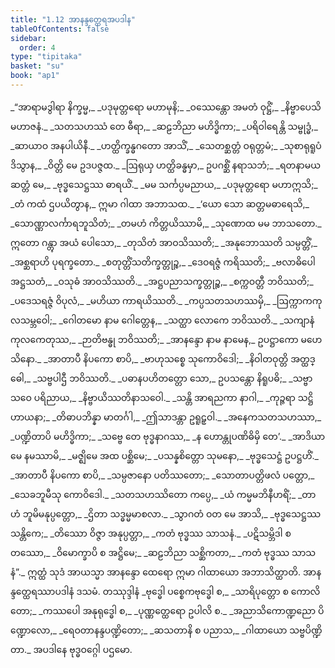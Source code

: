 ```yaml
---
title: "1.12 အာနန္ဒတ္ထေရအပဒါန"
tableOfContents: false
sidebar:
  order: 4
type: "tipitaka"
basket: "su"
book: "ap1"
---
```



<DynamicBreadcrumb />

<Division number="644" book="ap1">

<Paragraph number="670" type="verses" book="ap1">
_“အာရာမဒွါရာ နိက္ခမ္မ,_  
_ပဒုမုတ္တရော မဟာမုနိ;_  
_ဝဿေန္တော အမတံ ဝုဋ္ဌိံ,_  
_နိဗ္ဗာပေသိ မဟာဇနံ._  

</Paragraph>

</Division>
<Division number="645" book="ap1">

<Paragraph number="671" type="verses" book="ap1">
_သတသဟဿံ တေ ဓီရာ,_  
_ဆဠဘိညာ မဟိဒ္ဓိကာ;_  
_ပရိဝါရေန္တိ သမ္ဗုဒ္ဓံ,_  
_ဆာယာဝ အနပါယိနီ._  

</Paragraph>

</Division>
<Division number="646" book="ap1">

<Paragraph number="672" type="verses" book="ap1">
_ဟတ္ထိက္ခန္ဓဂတော အာသိံ,_  
_သေတစ္ဆတ္တံ ဝရုတ္တမံ;_  
_သုစာရုရူပံ ဒိသွာန,_  
_ဝိတ္တိ မေ ဥဒပဇ္ဇထ._  

</Paragraph>

</Division>
<Division number="647" book="ap1">

<Paragraph number="673" type="verses" book="ap1">
_ဩရုယှ ဟတ္ထိခန္ဓမှာ,_  
ဥပဂစ္ဆိံ နရာသဘံ;_  
_ရတနာမယဆတ္တံ မေ,_  
_ဗုဒ္ဓသေဋ္ဌဿ ဓာရယိံ._  

</Paragraph>

</Division>
<Division number="648" book="ap1">

<Paragraph number="674" type="verses" book="ap1">
_မမ သင်္ကပ္ပမညာယ,_  
_ပဒုမုတ္တရော မဟာဣသိ;_  
_တံ ကထံ ဌပယိတွာန,_  
ဣမာ ဂါထာ အဘာသထ._  

</Paragraph>

</Division>
<Division number="649" book="ap1">

<Paragraph number="675" type="verses" book="ap1">
_‘ယော သော ဆတ္တမဓာရေသိ,_  
_သောဏ္ဏာလင်္ကာရဘူသိတံ;_  
_တမဟံ ကိတ္တယိဿာမိ,_  
_သုဏောထ မမ ဘာသတော._  

</Paragraph>

</Division>
<Division number="650" book="ap1">

<Paragraph number="676" type="verses" book="ap1">
ဣတော ဂန္တွာ အယံ ပေါသော,_  
_တုသိတံ အာဝသိဿတိ;_  
_အနုဘောဿတိ သမ္ပတ္တိံ,_  
_အစ္ဆရာဟိ ပုရက္ခတော._  

</Paragraph>

</Division>
<Division number="651" book="ap1">

<Paragraph number="677" type="verses" book="ap1">
_စတုတ္တိံသတိက္ခတ္တုဉ္စ,_  
_ဒေဝရဇ္ဇံ ကရိဿတိ;_  
_ဗလာဓိပေါ အဋ္ဌသတံ,_  
_ဝသုဓံ အာဝသိဿတိ._  

</Paragraph>

</Division>
<Division number="652" book="ap1">

<Paragraph number="678" type="verses" book="ap1">
_အဋ္ဌပညာသက္ခတ္တုဉ္စ,_  
_စက္ကဝတ္တီ ဘဝိဿတိ;_  
_ပဒေသရဇ္ဇံ ဝိပုလံ,_  
_မဟိယာ ကာရယိဿတိ._  

</Paragraph>

</Division>
<Division number="653" book="ap1">

<Paragraph number="679" type="verses" book="ap1">
_ကပ္ပသတသဟဿမှိ,_  
_ဩက္ကာကကုလသမ္ဘဝေါ;_  
_ဂေါတမော နာမ ဂေါတ္တေန,_  
_သတ္ထာ လောကေ ဘဝိဿတိ._  

</Paragraph>

</Division>
<Division number="654" book="ap1">

<Paragraph number="680" type="verses" book="ap1">
_သကျာနံ ကုလကေတုဿ,_  
_ဉာတိဗန္ဓု ဘဝိဿတိ;_  
_အာနန္ဒော နာမ နာမေန,_  
ဥပဋ္ဌာကော မဟေသိနော._  

</Paragraph>

</Division>
<Division number="655" book="ap1">

<Paragraph number="681" type="verses" book="ap1">
_အာတာပီ နိပကော စာပိ,_  
_ဗာဟုသစ္စေ သုကောဝိဒေါ;_  
_နိဝါတဝုတ္တိ အတ္ထဒ္ဓေါ,_  
_သဗ္ဗပါဌီ ဘဝိဿတိ._  

</Paragraph>

</Division>
<Division number="656" book="ap1">

<Paragraph number="682" type="verses" book="ap1">
_ပဓာနပဟိတတ္တော သော,_  
ဥပသန္တော နိရူပဓိ;_  
_သဗ္ဗာသဝေ ပရိညာယ,_  
_နိဗ္ဗာယိဿတိနာသဝေါ._  

</Paragraph>

</Division>
<Division number="657" book="ap1">

<Paragraph number="683" type="verses" book="ap1">
_သန္တိ အာရညကာ နာဂါ,_  
_ကုဉ္ဇရာ သဋ္ဌိဟာယနာ;_  
_တိဓာပဘိန္နာ မာတင်္ဂါ,_  
_ဤသာဒန္တာ ဥရူဠှဝါ._  

</Paragraph>

</Division>
<Division number="658" book="ap1">

<Paragraph number="684" type="verses" book="ap1">
_အနေကသတသဟဿာ,_  
_ပဏ္ဍိတာပိ မဟိဒ္ဓိကာ;_  
_သဗ္ဗေ တေ ဗုဒ္ဓနာဂဿ,_  
_န ဟောန္တုပဏိဓိမှိ တေ’._  

</Paragraph>

</Division>
<Division number="659" book="ap1">

<Paragraph number="685" type="verses" book="ap1">
_အာဒိယာမေ နမဿာမိ,_  
_မဇ္ဈိမေ အထ ပစ္ဆိမေ;_  
_ပသန္နစိတ္တော သုမနော,_  
_ဗုဒ္ဓသေဋ္ဌံ ဥပဋ္ဌဟိံ._  

</Paragraph>

</Division>
<Division number="660" book="ap1">

<Paragraph number="686" type="verses" book="ap1">
_အာတာပီ နိပကော စာပိ,_  
_သမ္ပဇာနော ပတိဿတော;_  
_သောတာပတ္တိဖလံ ပတ္တော,_  
_သေခဘူမီသု ကောဝိဒေါ._  

</Paragraph>

</Division>
<Division number="661" book="ap1">

<Paragraph number="687" type="verses" book="ap1">
_သတသဟဿိတော ကပ္ပေ,_  
_ယံ ကမ္မမဘိနီဟရိံ;_  
_တာဟံ ဘူမိမနုပ္ပတ္တော,_  
_ဌိတာ သဒ္ဓမ္မမာစလာ._  

</Paragraph>

</Division>
<Division number="662" book="ap1">

<Paragraph number="688" type="verses" book="ap1">
_သွာဂတံ ဝတ မေ အာသိ,_  
_ဗုဒ္ဓသေဋ္ဌဿ သန္တိကေ;_  
_တိဿော ဝိဇ္ဇာ အနုပ္ပတ္တာ,_  
_ကတံ ဗုဒ္ဓဿ သာသနံ._  

</Paragraph>

</Division>
<Division number="663" book="ap1">

<Paragraph number="689" type="verses" book="ap1">
_ပဋိသမ္ဘိဒါ စတဿော,_  
_ဝိမောက္ခာပိ စ အဋ္ဌိမေ;_  
_ဆဠဘိညာ သစ္ဆိကတာ,_  
_ကတံ ဗုဒ္ဓဿ သာသနံ”._  

</Paragraph>

<Paragraph number="690" book="ap1">
ဣတ္ထံ သုဒံ အာယသ္မာ အာနန္ဒော ထေရော ဣမာ ဂါထာယော အဘာသိတ္ထာတိ.

</Paragraph>
</Division>

<Paragraph number="691" type="center" book="ap1">
အာနန္ဒတ္ထေရဿာပဒါနံ ဒသမံ.



</Paragraph>

<Paragraph number="692" type="center" book="ap1">
တဿုဒ္ဒါနံ


</Paragraph>

<Paragraph number="693" type="verses" book="ap1">
_ဗုဒ္ဓေါ ပစ္စေကဗုဒ္ဓေါ စ,_  
_သာရိပုတ္တော စ ကောလိတော;_  
_ကဿပေါ အနုရုဒ္ဓေါ စ,_  
_ပုဏ္ဏတ္ထေရော ဥပါလိ စ._  

</Paragraph>

<Paragraph number="694" type="verses" book="ap1">
_အညာသိကောဏ္ဍညော ပိဏ္ဍောလော,_  
_ရေဝတာနန္ဒပဏ္ဍိတော;_  
_ဆသတာနိ စ ပညာသ,_  
_ဂါထာယော သဗ္ဗပိဏ္ဍိတာ._  


</Paragraph>

<Paragraph number="695" type="center" book="ap1">
အပဒါနေ ဗုဒ္ဓဝဂ္ဂေါ ပဌမော.
</Paragraph>